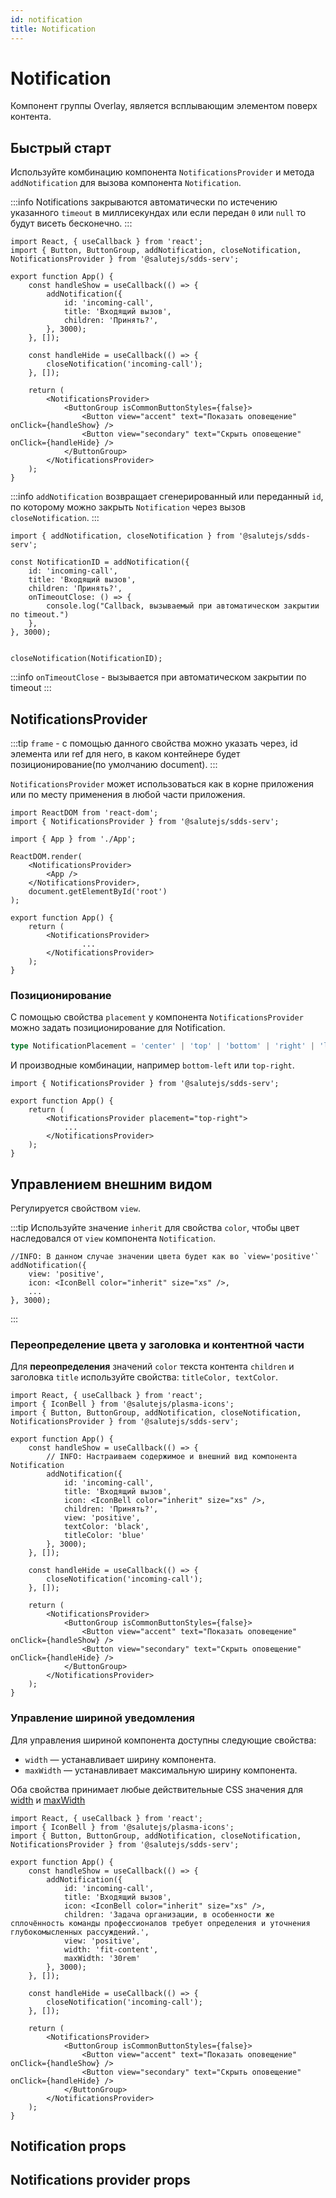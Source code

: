```yaml
---
id: notification
title: Notification
---
```



# Notification

Компонент группы Overlay, является всплывающим элементом поверх контента.

## Быстрый старт

Используйте комбинацию компонента `NotificationsProvider` и метода `addNotification` для вызова компонента `Notification`.

:::info
Notifications закрываются автоматически по истечению указанного `timeout` в миллисекундах или если передан `0` или `null` то будут висеть бесконечно.
:::

```tsx live
import React, { useCallback } from 'react';
import { Button, ButtonGroup, addNotification, closeNotification, NotificationsProvider } from '@salutejs/sdds-serv';

export function App() {
    const handleShow = useCallback(() => {
        addNotification({
            id: 'incoming-call',
            title: 'Входящий вызов',
            children: 'Принять?',
        }, 3000);
    }, []);

    const handleHide = useCallback(() => {
        closeNotification('incoming-call');
    }, []);

    return (
        <NotificationsProvider>
            <ButtonGroup isCommonButtonStyles={false}>
                <Button view="accent" text="Показать оповещение" onClick={handleShow} />
                <Button view="secondary" text="Скрыть оповещение" onClick={handleHide} />
            </ButtonGroup>
        </NotificationsProvider>
    );
}
```

:::info
`addNotification` возвращает сгенерированный или переданный `id`, по которому можно закрыть `Notification` через вызов `closeNotification`.
:::

```tsx
import { addNotification, closeNotification } from '@salutejs/sdds-serv';

const NotificationID = addNotification({
    id: 'incoming-call',
    title: 'Входящий вызов',
    children: 'Принять?',
    onTimeoutClose: () => {
        console.log("Callback, вызываемый при автоматическом закрытии по timeout.")
    },
}, 3000);


closeNotification(NotificationID);
```

:::info
`onTimeoutClose` - вызывается при автоматическом закрытии по timeout
:::


## NotificationsProvider

:::tip
`frame` - с помощью данного свойства можно указать через, id элемента или ref для него, в каком контейнере будет позиционирование(по умолчанию document).
:::

`NotificationsProvider` может использоваться как в корне приложения или по месту применения в любой части приложения.

```tsx title="index.ts"
import ReactDOM from 'react-dom';
import { NotificationsProvider } from '@salutejs/sdds-serv';

import { App } from './App';

ReactDOM.render(
    <NotificationsProvider>
        <App />
    </NotificationsProvider>,
    document.getElementById('root')
);
```

```tsx title="app.tsx"
export function App() {
    return (
        <NotificationsProvider>
                ...
        </NotificationsProvider>
    );
}
```

### Позиционирование

С помощью свойства `placement` у компонента `NotificationsProvider` можно задать позиционирование для Notification.

```ts
type NotificationPlacement = 'center' | 'top' | 'bottom' | 'right' | 'left';
````

И производные комбинации, например `bottom-left` или `top-right`.

```tsx
import { NotificationsProvider } from '@salutejs/sdds-serv';

export function App() {
    return (
        <NotificationsProvider placement="top-right">
            ...
        </NotificationsProvider>
    );
}
```

## Управлением внешним видом

Регулируется свойством `view`.

:::tip
Используйте значение `inherit` для свойства `color`, чтобы цвет наследовался от `view` компонента `Notification`.

```tsx
//INFO: В данном случае значении цвета будет как во `view='positive'`
addNotification({
    view: 'positive',
    icon: <IconBell color="inherit" size="xs" />,
    ...
}, 3000);
```
:::

###  Переопределение цвета у заголовка и контентной части

Для **переопределения** значений `color` текста контента `children` и заголовка `title` используйте свойства: `titleColor, textColor`.

```tsx live
import React, { useCallback } from 'react';
import { IconBell } from '@salutejs/plasma-icons';
import { Button, ButtonGroup, addNotification, closeNotification, NotificationsProvider } from '@salutejs/sdds-serv';

export function App() {
    const handleShow = useCallback(() => {
        // INFO: Настраиваем содержимое и внешний вид компонента Notification
        addNotification({
            id: 'incoming-call',
            title: 'Входящий вызов',
            icon: <IconBell color="inherit" size="xs" />,
            children: 'Принять?',
            view: 'positive',
            textColor: 'black',
            titleColor: 'blue'
        }, 3000);
    }, []);

    const handleHide = useCallback(() => {
        closeNotification('incoming-call');
    }, []);

    return (
        <NotificationsProvider>
            <ButtonGroup isCommonButtonStyles={false}>
                <Button view="accent" text="Показать оповещение" onClick={handleShow} />
                <Button view="secondary" text="Скрыть оповещение" onClick={handleHide} />
            </ButtonGroup>
        </NotificationsProvider>
    );
}
```

### Управление шириной уведомления

Для управления шириной компонента доступны следующие свойства:

- `width` — устанавливает ширину компонента.
- `maxWidth` — устанавливает максимальную ширину компонента.

Оба свойства принимает любые действительные CSS значения для [width](https://developer.mozilla.org/en-US/docs/Web/CSS/width#syntax) и [maxWidth](https://developer.mozilla.org/en-US/docs/Web/CSS/max-width#syntax)

```tsx live
import React, { useCallback } from 'react';
import { IconBell } from '@salutejs/plasma-icons';
import { Button, ButtonGroup, addNotification, closeNotification, NotificationsProvider } from '@salutejs/sdds-serv';

export function App() {
    const handleShow = useCallback(() => {
        addNotification({
            id: 'incoming-call',
            title: 'Входящий вызов',
            icon: <IconBell color="inherit" size="xs" />,
            children: 'Задача организации, в особенности же сплочённость команды профессионалов требует определения и уточнения глубокомысленных рассуждений.',
            view: 'positive',
            width: 'fit-content',
            maxWidth: '30rem'
        }, 3000);
    }, []);

    const handleHide = useCallback(() => {
        closeNotification('incoming-call');
    }, []);

    return (
        <NotificationsProvider>
            <ButtonGroup isCommonButtonStyles={false}>
                <Button view="accent" text="Показать оповещение" onClick={handleShow} />
                <Button view="secondary" text="Скрыть оповещение" onClick={handleHide} />
            </ButtonGroup>
        </NotificationsProvider>
    );
}
```

## Notification props
<PropsTable name="Notification" />

## Notifications provider props
<PropsTable name="NotificationsProvider" />
